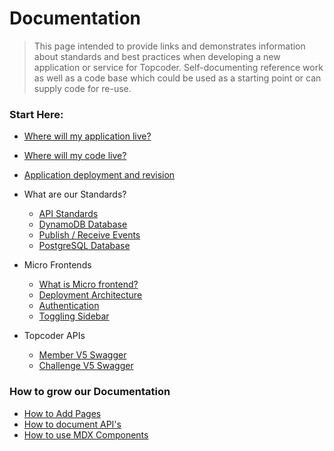 # Documentation

> This page intended to provide links and demonstrates information about standards and best practices when developing a new application or service for Topcoder.
> Self-documenting reference work as well as a code base which could be used as a starting point or can supply code for re-use.

### Start Here:
- [Where will my application live?](/model/introduction/topcoder-applications)
- [Where will my code live?](/model/introduction/topcoder-code)
- [Application deployment and revision](/model/introduction/topcoder-deploy-revise)
- What are our Standards?
  - [API Standards](/model/standards/api-standards)
  - [DynamoDB Database](/model/standards/dynamodb-database)
  - [Publish / Receive Events](/model/standards/publish-receive-events)
  - [PostgreSQL Database](/model/standards/postgresql-database)
  
- Micro Frontends
  - [What is Micro frontend?](/model/micro-frontends/what-is-mfe)
  - [Deployment Architecture](/model/micro-frontends/deployment-architecture-mfe)
  - [Authentication](/model/micro-frontends/auth-demo)
  - [Toggling Sidebar](/model/micro-frontends/no-sidebar-demo)

- Topcoder APIs
  - [Member V5 Swagger](/model/topcoder-apis/member-v5-swagger)
  - [Challenge V5 Swagger](/model/topcoder-apis/challenge-v5-swagger)
  
### How to grow our Documentation
- [How to Add Pages](/model/help/add-pages)
- [How to document API's](/model/help/api-example)
- [How to use MDX Components](/model/help/mdx-component-example)